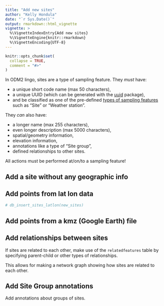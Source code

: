```yaml
---
title: "Add new sites"
author: "Kelly Hondula"
date: "`r Sys.Date()`"
output: rmarkdown::html_vignette
vignette: >
  %\VignetteIndexEntry{Add new sites}
  %\VignetteEngine{knitr::rmarkdown}
  %\VignetteEncoding{UTF-8}
---
```


```r
knitr::opts_chunk$set(
  collapse = TRUE,
  comment = "#>"
)
```

In ODM2 lingo, sites are a type of sampling feature. They _must_ have:

* a unique short code name (max 50 characters),
* a unique UUID (which can be generated with the [uuid](https://cran.r-project.org/web/packages/uuid/index.html) package), 
* and be classified as one of the pre-defined [types of sampling features](http://vocabulary.odm2.org/samplingfeaturetype/) such as "Site" or "Weather station". 

They _can_ also have: 

* a longer name (max 255 characters), 
* even longer description (max 5000 characters), 
* spatial/geometry information,
* elevation information,
* annotations like a type of "Site group",
* defined relationships to other sites. 

All actions must be performed at/on/to a sampling feature! 

## Add a site without any geographic info

## Add points from lat lon data

```r
# db_insert_sites_latlon(new_sites)
```

## Add points from a kmz (Google Earth) file

## Add relationships between sites

If sites are related to each other, make use of the `relatedfeatures` table by specifying parent-child or other types of relationships. 

This allows for making a network graph showing how sites are related to each other.  

## Add Site Group annotations

Add annotations about groups of sites. 
